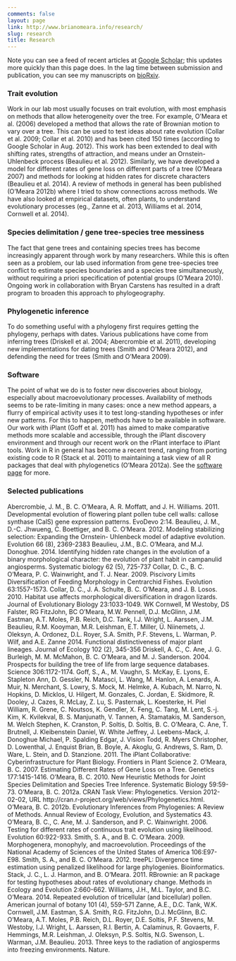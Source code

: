 ```yaml
---
comments: false
layout: page
link: http://www.brianomeara.info/research/
slug: research
title: Research
---
```


Note you can see a feed of recent articles at [Google Scholar](http://scholar.google.com/citations?sortby=pubdate&hl=en&user=vpjEkQwAAAAJ&view_op=list_works); this updates more quickly than this page does. In the lag time between submission and publication, you can see my manuscripts on [bioRxiv](http://biorxiv.org/search/author1%3ABrian%2BO%2527Meara%2B).



### Trait evolution




Work in our lab most usually focuses on trait evolution, with most emphasis on methods that allow heterogeneity over the tree. For example, O’Meara et al. (2006) developed a method that allows the rate of Brownian motion to vary over a tree. This can be used to test ideas about rate evolution (Collar et al. 2009; Collar et al. 2010) and has been cited 150 times (according to Google Scholar in Aug. 2012). This work has been extended to deal with shifting rates, strengths of attraction, and means under an Ornstein-Uhlenbeck process (Beaulieu et al. 2012). Similarly, we have developed a model for different rates of gene loss on different parts of a tree (O'Meara 2007) and methods for looking at hidden rates for discrete characters (Beaulieu et al. 2014). A review of methods in general has been published (O'Meara 2012b) where I tried to show connections across methods. We have also looked at empirical datasets, often plants, to understand evolutionary processes (eg., Zanne et al. 2013, Williams et al. 2014, Cornwell et al. 2014).






### Species delimitation / gene tree-species tree messiness




The fact that gene trees and containing species trees has become increasingly apparent through work by many researchers. While this is often seen as a problem, our lab used information from gene tree-species tree conflict to estimate species boundaries and a species tree simultaneously, without requiring a priori specification of potential groups (O'Meara 2010). Ongoing work in collaboration with Bryan Carstens has resulted in a draft program to broaden this approach to phylogeography.






### Phylogenetic inference




To do something useful with a phylogeny first requires getting the phylogeny, perhaps with dates. Various publications have come from inferring trees (Driskell et al. 2004; Abercrombie et al. 2011), developing new implementations for dating trees (Smith and O'Meara 2012), and defending the need for trees (Smith and O'Meara 2009).






### Software




The point of what we do is to foster new discoveries about biology, especially about macroevolutionary processes. Availability of methods seems to be rate-limiting in many cases: once a new method appears, a flurry of empirical activity uses it to test long-standing hypotheses or infer new patterns. For this to happen, methods have to be available in software. Our work with iPlant (Goff et al. 2011) has aimed to make comparative methods more scalable and accessible, through the iPlant discovery environment and through our recent work on the rPlant interface to iPlant tools. Work in R in general has become a recent trend, ranging from porting existing code to R (Stack et al. 2011) to maintaining a task view of all R packages that deal with phylogenetics (O'Meara 2012a). See the [software page](http://www.brianomeara.info/software) for more.








### Selected publications




Abercrombie, J. M., B. C. O'Meara, A. R. Moffatt, and J. H. Williams. 2011. Developmental evolution of flowering plant pollen tube cell walls: callose synthase (CalS) gene expression patterns. EvoDevo 2:14.
Beaulieu, J. M., D.-C. Jhwueng, C. Boettiger, and B. C. O'Meara. 2012. Modeling stabilizing selection: Expanding the Ornstein- Uhlenbeck model of adaptive evolution. Evolution 66 (8), 2369-2383
Beaulieu, J.M., B.C. O'Meara, and M.J. Donoghue. 2014. Identifying hidden rate changes in the evolution of a binary morphological character: the evolution of plant habit in campanulid angiosperms. Systematic biology 62 (5), 725-737
Collar, D. C., B. C. O'Meara, P. C. Wainwright, and T. J. Near. 2009. Piscivory Limits Diversification of Feeding Morphology in Centrarchid Fishes. Evolution 63:1557-1573.
Collar, D. C., J. A. Schulte, B. C. O'Meara, and J. B. Losos. 2010. Habitat use affects morphological diversification in dragon lizards. Journal of Evolutionary Biology 23:1033-1049.
WK Cornwell, M Westoby, DS Falster, RG FitzJohn, BC O'Meara, M.W. Pennell, D.J. McGlinn, J.M. Eastman, A.T. Moles, P.B. Reich, D.C. Tank, I.J. Wright, L. Aarssen, J.M. Beaulieu, R.M. Kooyman, M.R. Leishman, E.T. Miller, Ü. Niinemets, J. Oleksyn, A. Ordonez, D.L. Royer, S.A. Smith, P.F. Stevens, L. Warman, P. Wilf, and A.E. Zanne 2014. Functional distinctiveness of major plant lineages. Journal of Ecology 102 (2), 345-356
Driskell, A. C., C. Ane, J. G. Burleigh, M. M. McMahon, B. C. O'Meara, and M. J. Sanderson. 2004. Prospects for building the tree of life from large sequence databases. Science 306:1172-1174.
Goff, S., A., M. Vaughn, S. McKay, E. Lyons, E. Stapleton Ann, D. Gessler, N. Matasci, L. Wang, M. Hanlon, A. Lenards, A. Muir, N. Merchant, S. Lowry, S. Mock, M. Helmke, A. Kubach, M. Narro, N. Hopkins, D. Micklos, U. Hilgert, M. Gonzales, C. Jordan, E. Skidmore, R. Dooley, J. Cazes, R. McLay, Z. Lu, S. Pasternak, L. Koesterke, H. Piel William, R. Grene, C. Noutsos, K. Gendler, X. Feng, C. Tang, M. Lent, S.-j. Kim, K. Kvilekval, B. S. Manjunath, V. Tannen, A. Stamatakis, M. Sanderson, M. Welch Stephen, K. Cranston, P. Soltis, D. Soltis, B. C. O'Meara, C. Ane, T. Brutnell, J. Kleibenstein Daniel, W. White Jeffrey, J. Leebens-Mack, J. Donoghue Michael, P. Spalding Edgar, J. Vision Todd, R. Myers Christopher, D. Lowenthal, J. Enquist Brian, B. Boyle, A. Akoglu, G. Andrews, S. Ram, D. Ware, L. Stein, and D. Stanzione. 2011. The iPlant Collaborative: Cyberinfrastructure for Plant Biology. Frontiers in Plant Science 2.
O'Meara, B. C. 2007. Estimating Different Rates of Gene Loss on a Tree. Genetics 177:1415-1416.
O'Meara, B. C. 2010. New Heuristic Methods for Joint Species Delimitation and Species Tree Inference. Systematic Biology 59:59-73.
O'Meara, B. C. 2012a. CRAN Task View: Phylogenetics. Version 2012-02-02, URL http://cran.r-project.org/web/views/Phylogenetics.html.
O'Meara, B. C. 2012b. Evolutionary Inferences from Phylogenies: A Review of Methods. Annual Review of Ecology, Evolution, and Systematics 43.
O'Meara, B. C., C. Ane, M. J. Sanderson, and P. C. Wainwright. 2006. Testing for different rates of continuous trait evolution using likelihood. Evolution 60:922-933.
Smith, S. A., and B. C. O'Meara. 2009. Morphogenera, monophyly, and macroevolution. Proceedings of the National Academy of Sciences of the United States of America 106:E97-E98.
Smith, S. A., and B. C. O'Meara. 2012. treePL: Divergence time estimation using penalized likelihood for large phylogenies. Bioinformatics.
Stack, J. C., L. J. Harmon, and B. O'Meara. 2011. RBrownie: an R package for testing hypotheses about rates of evolutionary change. Methods in Ecology and Evolution 2:660-662.
Williams, J.H., M.L. Taylor, and B.C. O’Meara. 2014. Repeated evolution of tricellular (and bicellular) pollen. American journal of botany 101 (4), 559-571
Zanne, A.E., D.C. Tank, W.K. Cornwell, J.M. Eastman, S.A. Smith, R.G. FitzJohn, D.J. McGlinn, B.C. O’Meara, A.T. Moles, P.B. Reich, D.L. Royer, D.E. Soltis, P.F. Stevens, M. Westoby, I.J. Wright, L. Aarssen, R.I. Bertin, A. Calaminus, R. Govaerts, F. Hemmings, M.R. Leishman, J. Oleksyn, P.S. Soltis, N.G. Swenson, L. Warman, J.M. Beaulieu. 2013. Three keys to the radiation of angiosperms into freezing environments. Nature.
